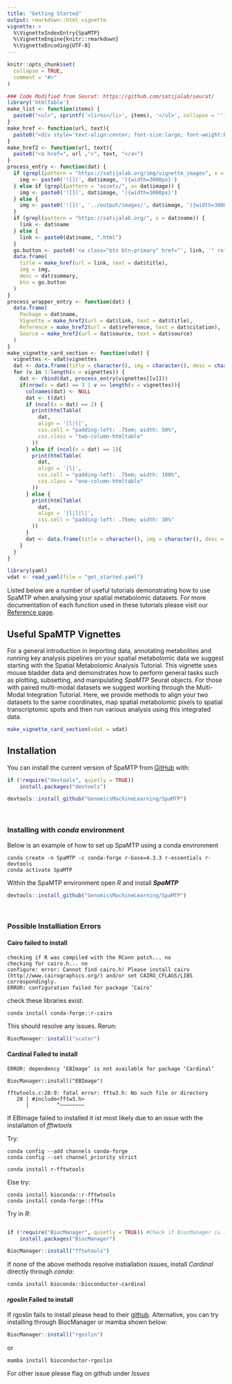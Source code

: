 ```yaml
---
title: "Getting Started"
output: rmarkdown::html_vignette
vignette: >
  %\VignetteIndexEntry{SpaMTP}
  %\VignetteEngine{knitr::rmarkdown}
  %\VignetteEncoding{UTF-8}
---
```


```r
knitr::opts_chunk$set(
  collapse = TRUE,
  comment = "#>"
)
```

```r
### Code Modified from Seurat: https://github.com/satijalab/seurat/
library('htmlTable')
make_list <- function(items) {
  paste0("<ul>", sprintf('<li>%s</li>', items), '</ul>', collapse = '')
}
make_href <- function(url, text){
  paste0("<div style='text-align:center; font-size:large; font-weight:bold'><a href=", url ,">", text, "</a></div>")
}
make_href2 <- function(url, text){
  paste0("<a href=", url ,">", text, "</a>")
}
process_entry <- function(dat) {
  if (grepl(pattern = "https://satijalab.org/img/vignette_images", x = dat$image)) {
    img <- paste0('![](', dat$image, '){width=3000px}')
  } else if (grepl(pattern = "assets/", x= dat$image)) {
    img <- paste0('![](', dat$image, '){width=3000px}') 
  } else {
    img <- paste0('![](', '../output/images/', dat$image, '){width=3000px}')
  }
  if (grepl(pattern = "https://satijalab.org/", x = dat$name)) {
    link <- dat$name
  } else {
    link <- paste0(dat$name, ".html")
  }
  go.button <- paste0('<a class="btn btn-primary" href="', link, '" role="button" style="width:100%">GO</a>')
  data.frame(
    title = make_href(url = link, text = dat$title),
    img = img,
    desc = dat$summary,
    btn = go.button
  )
}
process_wrapper_entry <- function(dat) {
  data.frame(
    Package = dat$name,
    Vignette = make_href2(url = dat$link, text = dat$title),
    Reference = make_href2(url = dat$reference, text = dat$citation),
    Source = make_href2(url = dat$source, text = dat$source)
  )
}
make_vignette_card_section <- function(vdat) {
  vignettes <- vdat$vignettes
  dat <- data.frame(title = character(), img = character(), desc = character())
  for (v in 1:length(x = vignettes)) {
    dat <- rbind(dat, process_entry(vignettes[[v]]))
    if(nrow(x = dat) == 3 | v == length(x = vignettes)){
      colnames(dat) <- NULL
      dat <- t(dat)
      if (ncol(x = dat) == 2) {
        print(htmlTable(
          dat, 
          align = '|l|l|', 
          css.cell = "padding-left: .75em; width: 50%", 
          css.class = "two-column-htmltable"
        ))
      } else if (ncol(x = dat) == 1){
        print(htmlTable(
          dat, 
          align = '|l|', 
          css.cell = "padding-left: .75em; width: 100%", 
          css.class = "one-column-htmltable"
        ))
      } else {
        print(htmlTable(
          dat, 
          align = '|l|l|l|', 
          css.cell = "padding-left: .75em; width: 30%"
        ))
      }
      dat <- data.frame(title = character(), img = character(), desc = character())
    }
  }
}
```

```r
library(yaml)
vdat <- read_yaml(file = "get_started.yaml")
```

```{=html}
<style>
.two-column-htmltable {
  width: 66.666%;
}
.one-column-htmltable {
  width: 33.333%;
}

</style>
```

Listed below are a number of useful tutorials demonstrating how to use SpaMTP when analysing your spatial metabolomic datasets. For more documentation of each function used in these tutorials please visit our [Reference page](../reference/index.html).


## Useful SpaMTP Vignettes

For a general introduction in importing data, annotating metabolites and running key analysis pipelines on your spatial metabolomic data we suggest starting with the Spatial Metabolomic Analysis Tutorial. This vignette uses mouse bladder data and demonstrates how to perform general tasks such as plotting, subsetting, and manipulating *SpaMTP* Seurat objects. For those with paired multi-modal datasets we suggest working through the Multi-Modal Integration Tutorial. Here, we provide methods to align your two datasets to the same coordinates, map spatial metabolomic pixels to spatial transcriptomic spots and then run various analysis using this integrated data. 

```r
make_vignette_card_section(vdat = vdat)
```


## Installation

You can install the current version of SpaMTP from
[GitHub](https://github.com/) with:

``` r
if (!require("devtools", quietly = TRUE))
    install.packages("devtools")

devtools::install_github("GenomicsMachineLearning/SpaMTP")
```
<br>

### Installing with *conda* environment

Below is an example of how to set up SpaMTP using a conda environment

``` console
conda create -n SpaMTP -c conda-forge r-base=4.3.3 r-essentials r-devtools
conda activate SpaMTP
```

Within the SpaMTP environment open *R* and install ***SpaMTP***

``` r
devtools::install_github("GenomicsMachineLearning/SpaMTP")
```

<br>

### Possible Installiation Errors

#### Cairo failed to install

``` console
checking if R was compiled with the RConn patch... no
checking for cairo.h... no
configure: error: Cannot find cairo.h! Please install cairo (http://www.cairographics.org/) and/or set CAIRO_CFLAGS/LIBS correspondingly.
ERROR: configuration failed for package ‘Cairo’
```

check these libraries exist:

``` console
conda install conda-forge::r-cairo
```

This should resolve any issues. Rerun:

``` r
BiocManager::install("scater")
```

#### Cardinal Failed to install

``` console
ERROR: dependency ‘EBImage’ is not available for package ‘Cardinal’

BiocManager::install("EBImage")

fftwtools.c:28:9: fatal error: fftw3.h: No such file or directory
   28 | #include<fftw3.h>
      |         ^~~~~~~~~
```

If EBImage failed to installed it ist most likely due to an issue with the installation of *fftwtools*

Try:

``` console
conda config --add channels conda-forge
conda config --set channel_priority strict

conda install r-fftwtools
```

Else try:

``` console
conda install bioconda::r-fftwtools
conda install conda-forge::fftw
```

Try in *R*:

```r

if (!require("BiocManager", quietly = TRUE)) #Check if BiocManager is installed
    install.packages("BiocManager")

BiocManager::install("fftwtools")

```

If none of the above methods resolve instiallation issues, install *Cardinal* directly through *conda*:

``` console
conda install bioconda::bioconductor-cardinal  
```

#### *rgoslin* Failed to install

If rgoslin fails to install please head to their [github](https://github.com/lifs-tools/rgoslin). Alternative, you can try installing through BiocManager or mamba shown below:

```r
BiocManager::install("rgoslin")
```
or
```console
mamba install bioconductor-rgoslin
```

For other issue please flag on github under *Issues*



